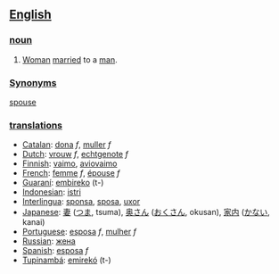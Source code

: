 ==[[English]]==
===[[noun]]===
#[[Woman]] [[marry|married]] to a [[man]].

===[[Synonym]]s===
[[spouse]]

===[[translation]]s===
*[[Catalan]]: [[dona]] ''f'', [[muller]] ''f''
*[[Dutch]]: [[vrouw]] ''f'', [[echtgenote]] ''f''
*[[Finnish]]: [[vaimo]], [[aviovaimo]]
*[[French]]: [[femme]] ''f'', [[épouse]] ''f''
*[[Guaraní]]: [[embireko]] (t-)
*[[Indonesian]]: [[istri]]
*[[Interlingua]]: [[sponsa]], [[sposa]], [[uxor]]
*[[Japanese]]: [[妻]] ([[つま]], tsuma), [[奥さん]] ([[おくさん]], okusan), [[家内]] ([[かない]], kanai) 
*[[Portuguese]]: [[esposa]] ''f'', [[mulher]] ''f''
*[[Russian]]: [[жена]]
*[[Spanish]]: [[esposa]] ''f''
*[[Tupinambá]]: [[emirekó]] (t-)